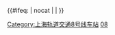 {{鐵道路線 | lua = 1 | 铁道系统 = 上海地铁
| 模板名稱 = 上海轨道交通8号线
| 名稱 = [[上海地铁|上海轨道交通]][[上海轨道交通8号线|8号线]]
| 代表色 = {{上海地铁颜色|8|yes}}
| 背景顏色 = #FFFFFF
| 車站列表 = 
市光路 ~ 嫩江路 ~ 翔殷路 ~ 黄兴公园 ~ 延吉中路 ~ 黄兴路 ~ 江浦路 ~ 鞍山新村 ~ 四平路 ~ 曲阳路 ~ 虹口足球场 ~ 西藏北路 ~ 中兴路 ~ 曲阜路 ~ 人民广场 ~ 大世界 ~ 老西门 ~ 陆家浜路 ~ 西藏南路 ~ 中华艺术宫 ~ 耀华路 ~ 成山路 ~ 杨思 ~ 东方体育中心 ~ 凌兆新村 ~ 芦恒路 ~ 浦江镇 ~ 江月路 ~ 联航路 ~ 沈杜公路
}}<includeonly>{{#ifeq: {{{1}}} | nocat | <!--空--> | [[Category:上海轨道交通8号线车站]] }}</includeonly><noinclude>
[[Category:上海轨道交通路线车站模板‎|08]]
</noinclude>